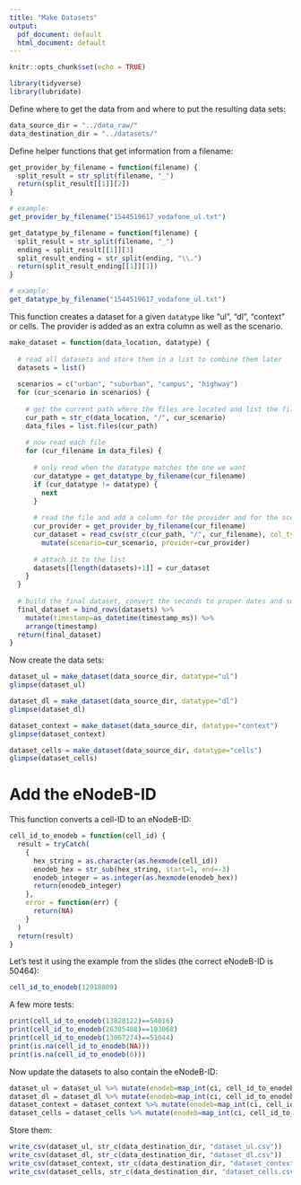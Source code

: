 ```yaml
---
title: "Make Datasets"
output:
  pdf_document: default
  html_document: default
---
```


```r
knitr::opts_chunk$set(echo = TRUE)
```

```r
library(tidyverse)
library(lubridate)
```

Define where to get the data from and where to put the resulting data sets:
```r
data_source_dir = "../data_raw/"
data_destination_dir = "../datasets/"
```

Define helper functions that get information from a filename:
```r
get_provider_by_filename = function(filename) {
  split_result = str_split(filename, "_")
  return(split_result[[1]][2])
}

# example:
get_provider_by_filename("1544519617_vodafone_ul.txt")
```

```r
get_datatype_by_filename = function(filename) {
  split_result = str_split(filename, "_")
  ending = split_result[[1]][3]
  split_result_ending = str_split(ending, "\\.")
  return(split_result_ending[[1]][1])
}

# example:
get_datatype_by_filename("1544519617_vodafone_ul.txt")
```

This function creates a dataset for a given `datatype` like "ul", "dl", "context" or cells.
The provider is added as an extra column as well as the scenario.
```r
make_dataset = function(data_location, datatype) {
  
  # read all datasets and store them in a list to combine them later
  datasets = list()
  
  scenarios = c("urban", "suburban", "campus", "highway")
  for (cur_scenario in scenarios) {
    
    # get the current path where the files are located and list the files
    cur_path = str_c(data_location, "/", cur_scenario)
    data_files = list.files(cur_path)
    
    # now read each file
    for (cur_filename in data_files) {
      
      # only read when the datatype matches the one we want
      cur_datatype = get_datatype_by_filename(cur_filename)
      if (cur_datatype != datatype) {
        next
      }
      
      # read the file and add a column for the provider and for the scenario
      cur_provider = get_provider_by_filename(cur_filename)
      cur_dataset = read_csv(str_c(cur_path, "/", cur_filename), col_type=cols()) %>%
        mutate(scenario=cur_scenario, provider=cur_provider)
      
      # attach it to the list
      datasets[[length(datasets)+1]] = cur_dataset
    }
  }
  
  # build the final dataset, convert the seconds to proper dates and sort by time
  final_dataset = bind_rows(datasets) %>% 
    mutate(timestamp=as_datetime(timestamp_ms)) %>% 
    arrange(timestamp)
  return(final_dataset)
}
```

Now create the data sets:
```r
dataset_ul = make_dataset(data_source_dir, datatype="ul")
glimpse(dataset_ul)
```

```r
dataset_dl = make_dataset(data_source_dir, datatype="dl")
glimpse(dataset_dl)
```

```r
dataset_context = make_dataset(data_source_dir, datatype="context")
glimpse(dataset_context)
```

```r
dataset_cells = make_dataset(data_source_dir, datatype="cells")
glimpse(dataset_cells)
```

# Add the eNodeB-ID

This function converts a cell-ID to an eNodeB-ID:
```r
cell_id_to_enodeb = function(cell_id) {
  result = tryCatch(
    {
      hex_string = as.character(as.hexmode(cell_id))
      enodeb_hex = str_sub(hex_string, start=1, end=-3)
      enodeb_integer = as.integer(as.hexmode(enodeb_hex))
      return(enodeb_integer)
    },
    error = function(err) {
      return(NA)
    }
  )
  return(result)
}
```

Let's test it using the example from the slides (the correct eNodeB-ID is 50464):
```r
cell_id_to_enodeb(12918809)
```

A few more tests:
```r
print(cell_id_to_enodeb(13828122)==54016)
print(cell_id_to_enodeb(26385408)==103068)
print(cell_id_to_enodeb(13067274)==51044)
print(is.na(cell_id_to_enodeb(NA)))
print(is.na(cell_id_to_enodeb(0)))
```

Now update the datasets to also contain the eNodeB-ID:
```r
dataset_ul = dataset_ul %>% mutate(enodeb=map_int(ci, cell_id_to_enodeb))
dataset_dl = dataset_dl %>% mutate(enodeb=map_int(ci, cell_id_to_enodeb))
dataset_context = dataset_context %>% mutate(enodeb=map_int(ci, cell_id_to_enodeb))
dataset_cells = dataset_cells %>% mutate(enodeb=map_int(ci, cell_id_to_enodeb))
```

Store them:
```r
write_csv(dataset_ul, str_c(data_destination_dir, "dataset_ul.csv"))
write_csv(dataset_dl, str_c(data_destination_dir, "dataset_dl.csv"))
write_csv(dataset_context, str_c(data_destination_dir, "dataset_context.csv"))
write_csv(dataset_cells, str_c(data_destination_dir, "dataset_cells.csv"))
```